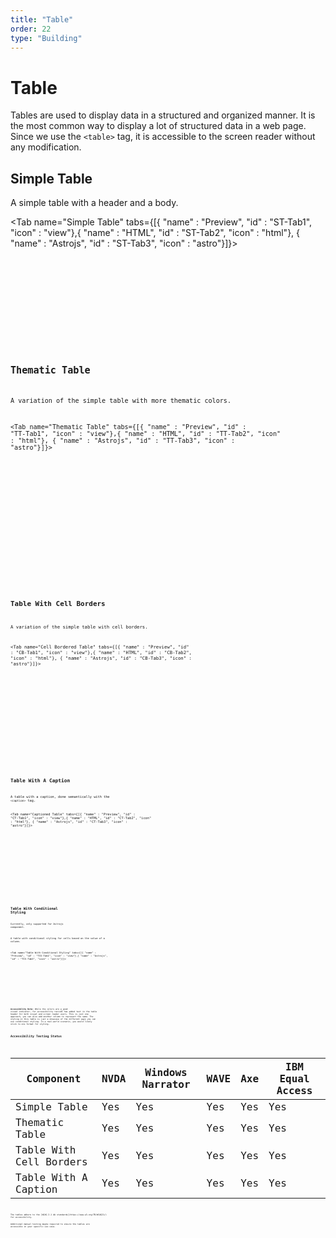 ```yaml
---
title: "Table"
order: 22
type: "Building"
---
```



# Table

Tables are used to display data in a structured and organized manner. It is the most common way to display a lot of structured data in a web page. Since we use the `<table>` tag, it is accessible to the screen reader without any modification.

## Simple Table

A simple table with a header and a body.

<Tab name="Simple Table" tabs={[{ "name" : "Preview", "id" : "ST-Tab1", "icon" : "view"},{ "name" : "HTML", "id" : "ST-Tab2", "icon" : "html"}, { "name" : "Astrojs", "id" : "ST-Tab3", "icon" : "astro"}]}>

<section id ="ST-Tab1-panel" role="tabpanel" data-role="tabpanel" aria-labelledby="ST-Tab1">

<SimpleTable />

</section>

<section id ="ST-Tab2-panel" role="tabpanel" data-role="tabpanel" aria-labelledby="ST-Tab2" class="hidden">

<Code code={SimpleTableCode} lang="html" wrap="true" data-pagefind-ignore />

</section>

<section id ="ST-Tab3-panel" role="tabpanel" data-role="tabpanel" aria-labelledby="ST-Tab3" class="hidden">

<Code
  code={SimpleTableCodeAstro}
  lang="astro"
  title="SimpleTable.astro"
  wrap="true"
  data-pagefind-ignore
/>

</section>

</Tab>

## Thematic Table

A variation of the simple table with more thematic colors.

<Tab name="Thematic Table" tabs={[{ "name" : "Preview", "id" : "TT-Tab1", "icon" : "view"},{ "name" : "HTML", "id" : "TT-Tab2", "icon" : "html"}, { "name" : "Astrojs", "id" : "TT-Tab3", "icon" : "astro"}]}>

<section id ="TT-Tab1-panel" role="tabpanel" data-role="tabpanel" aria-labelledby="TT-Tab1">

<ThemeTable />

</section>

<section id ="TT-Tab2-panel" role="tabpanel" data-role="tabpanel" aria-labelledby="TT-Tab2" class="hidden">

<Code code={ThemeTableCode} lang="html" wrap="true" data-pagefind-ignore />

</section>

<section id ="TT-Tab3-panel" role="tabpanel" data-role="tabpanel" aria-labelledby="TT-Tab3" class="hidden">

<Code
  code={ThemeTableCodeAstro}
  lang="astro"
  title="ThemeTable.astro"
  wrap="true"
  data-pagefind-ignore
/>

</section>

</Tab>

## Table With Cell Borders

A variation of the simple table with cell borders.

<Tab name="Cell Bordered Table" tabs={[{ "name" : "Preview", "id" : "CB-Tab1", "icon" : "view"},{ "name" : "HTML", "id" : "CB-Tab2", "icon" : "html"}, { "name" : "Astrojs", "id" : "CB-Tab3", "icon" : "astro"}]}>

<section id ="CB-Tab1-panel" role="tabpanel" data-role="tabpanel" aria-labelledby="CB-Tab1">

<CellTable />

</section>

<section id ="CB-Tab2-panel" role="tabpanel" data-role="tabpanel" aria-labelledby="CB-Tab2" class="hidden">

<Code code={CellTableCode} lang="html" wrap="true" data-pagefind-ignore />

</section>

<section id ="CB-Tab3-panel" role="tabpanel" data-role="tabpanel" aria-labelledby="CB-Tab3" class="hidden">

<Code
  code={CellTableCodeAstro}
  lang="astro"
  title="CellBorderTable.astro"
  wrap="true"
  data-pagefind-ignore
/>

</section>

</Tab>

## Table With A Caption

A table with a caption, done semantically with the `<caption>` tag.

<Tab name="Captioned Table" tabs={[{ "name" : "Preview", "id" : "CT-Tab1", "icon" : "view"},{ "name" : "HTML", "id" : "CT-Tab2", "icon" : "html"}, { "name" : "Astrojs", "id" : "CT-Tab3", "icon" : "astro"}]}>

<section id ="CT-Tab1-panel" role="tabpanel" data-role="tabpanel" aria-labelledby="CT-Tab1">

<CaptionTable />

</section>

<section id ="CT-Tab2-panel" role="tabpanel" data-role="tabpanel" aria-labelledby="CT-Tab2" class="hidden">

<Code code={CaptionTableCode} lang="html" wrap="true" data-pagefind-ignore />

</section>

<section id ="CT-Tab3-panel" role="tabpanel" data-role="tabpanel" aria-labelledby="CT-Tab3" class="hidden">

<Code
  code={CaptionTableCodeAstro}
  lang="astro"
  title="CaptionTableVariants.astro"
  wrap="true"
  data-pagefind-ignore
/>

</section>

</Tab>

## Table With Conditional Styling

<Alert type="info">Currently, only supported for Astrojs component.</Alert>

A table with conditional styling for cells based on the value of a column.

<Tab name="Table With Conditional Styling" tabs={[{ "name" : "Preview", "id" : "TCS-Tab1", "icon" : "view"},{ "name" : "Astrojs", "id" : "TCS-Tab3", "icon" : "astro"}]}>

<section id ="TCS-Tab1-panel" role="tabpanel" data-role="tabpanel" aria-labelledby="TCS-Tab1">

<CondTable />

</section>

<section id ="TCS-Tab3-panel" role="tabpanel" data-role="tabpanel" aria-labelledby="TCS-Tab3" class="hidden">

<Code
  code={CondTableCodeAstro}
  lang="astro"
  title="CondTableVariants.astro"
  wrap="true"
  data-pagefind-ignore
/>

</section>

</Tab>

**Accessibility Note:** While the colors are a good visual indicator, for accessibility ravixUI has added text in the table header for both visual and screen reader users. This is just one approach, you can also add another column to represent the same. The styling in this table is just a showcase of the different ways you can use conditional styling. In a real-world scenario, you would likely stick to one format for styling.

## Accessibility Testing Status

<TableWrapper>

| Component               | NVDA | Windows Narrator | WAVE | Axe | IBM Equal Access |
| ----------------------- | ---- | ---------------- | ---- | --- | ---------------- |
| Simple Table            | Yes  | Yes              | Yes  | Yes | Yes              |
| Thematic Table          | Yes  | Yes              | Yes  | Yes | Yes              |
| Table With Cell Borders | Yes  | Yes              | Yes  | Yes | Yes              |
| Table With A Caption    | Yes  | Yes              | Yes  | Yes | Yes              |

</TableWrapper>
The tables adhere to the [WCAG 2.1 AA standards](https://www.w3.org/TR/WCAG21/)
for accessibility.

Additional manual testing maybe required to ensure the tables are accessible in your specific use case.
